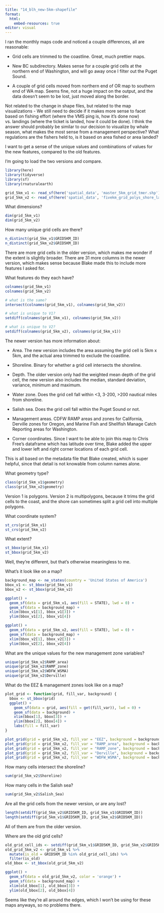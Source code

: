 ```yaml
---
title: "14_blh_new-5km-shapefile"
format: 
  html:
    embed-resources: true
editor: visual
---
```


I ran the monthly maps code and noticed a couple differences, all are reasonable:

-   Grid cells are trimmed to the coastline. Great, much prettier maps.

-   New BC subdirectory. Makes sense for a couple grid cells at the northern end of Washington, and will go away once I filter out the Puget Sound.

-   A couple of grid cells moved from northern end of OR map to southern end of WA map. Seems fine, not a huge impact on the output, and the data doesn't seem to be lost, just moved along the border.

Not related to the change in shape files, but related to the map visualizations - We still need to decide if it makes more sense to facet based on fishing effort (where the VMS ping is, how it's done now) vs. landings (where the ticket is landed, how it could be done). I think the answer should probably be similar to our decision to visualize by whale season, what makes the most sense from a management perspective? What regulations are the fishers held to, is it based on area fished or area landed?

I want to get a sense of the unique values and combinations of values for the new features, compared to the old features.

I'm going to load the two versions and compare.

```r
library(here)
library(tidyverse)
library(sf)
library(rnaturalearth)
```

```r
grid_5km_v1 <- read_sf(here('spatial_data', 'master_5km_grid_tmer.shp'))
grid_5km_v2 <- read_sf(here('spatial_data', 'fivekm_grid_polys_shore_lamb.shp'))
```

What dimensions?

```r
dim(grid_5km_v1)
dim(grid_5km_v2)
```

How many unique grid cells are there?

```r
n_distinct(grid_5km_v1$GRID5KM_ID)
n_distinct(grid_5km_v2$GRID5KM_ID)
```

There are more grid cells in the older version, which makes me wonder if the extent is slightly broader. There are 31 more columns in the newer version, which makes sense because Blake made this to include more features I asked for.

What features do they each have?

```r
colnames(grid_5km_v1)
colnames(grid_5km_v2)
```

```r
# what is the same?
intersect(colnames(grid_5km_v1), colnames(grid_5km_v2))

# what is unique to V1?
setdiff(colnames(grid_5km_v1), colnames(grid_5km_v2))

# what is unique to V2?
setdiff(colnames(grid_5km_v2), colnames(grid_5km_v1))
```

The newer version has more information about:

-   Area. The new version includes the area assuming the grid cell is 5km x 5km, and the actual area trimmed to exclude the coastline.

-   Shoreline. Binary for whether a grid cell intersects the shoreline.

-   Depth. The older version only had the weighted mean depth of the grid cell, the new version also includes the median, standard deviation, variance, minimum and maximum.

-   Water zone. Does the grid cell fall within \<3, 3-200, \>200 nautical miles from shoreline.

-   Salish sea. Does the grid cell fall within the Puget Sound or not.

-   Management areas. CDFW RAMP areas and zones for California, Derville zones for Oregon, and Marine Fish and Shellfish Manage Catch Reporting areas for Washington.

-   Corner coordinates. Since I want to be able to join this map to Chris Free's dataframe which has latitude over time, Blake added the upper and lower left and right corner locations of each grid cell.

This is all based on the metadata file that Blake created, which is super helpful, since that detail is not knowable from column names alone.

What geometry type?

```r
class(grid_5km_v1$geometry)
class(grid_5km_v2$geometry)
```

Version 1 is polygons. Version 2 is multipolygons, because it trims the grid cells to the coast, and the shore can sometimes split a grid cell into multiple polygons.

What coordinate system?

```r
st_crs(grid_5km_v1)
st_crs(grid_5km_v2)
```

What extent?

```r
st_bbox(grid_5km_v1)
st_bbox(grid_5km_v2)
```

Well, they're different, but that's otherwise meaningless to me.

What's it look like on a map?

```r
background_map <- ne_states(country = 'United States of America')
bbox_v1 <- st_bbox(grid_5km_v1)
bbox_v2 <- st_bbox(grid_5km_v2)

ggplot() +
  geom_sf(data = grid_5km_v1, aes(fill = STATE), lwd = 0) + 
  geom_sf(data = background_map) +
  xlim(bbox_v1[1], bbox_v1[3]) +
  ylim(bbox_v1[2], bbox_v1[4])

ggplot() +
  geom_sf(data = grid_5km_v2, aes(fill = STATE), lwd = 0) + 
  geom_sf(data = background_map) +
  xlim(bbox_v2[1], bbox_v2[3]) +
  ylim(bbox_v2[2], bbox_v2[4])
```

What are the unique values for the new management zone variables?

```r
unique(grid_5km_v2$RAMP_area)
unique(grid_5km_v2$RAMP_zone)
unique(grid_5km_v2$WDFW_WSMA)
unique(grid_5km_v2$Derville)
```

What do the EEZ & management zones look like on a map?

```r
plot_grid <- function(grid, fill_var, background) {
  bbox <- st_bbox(grid)
  ggplot() +
    geom_sf(data = grid, aes(fill = get(fill_var)), lwd = 0) + 
    geom_sf(data = background) +
    xlim(bbox[1], bbox[3]) +
    ylim(bbox[2], bbox[4]) +
    labs(fill = fill_var)
}

plot_grid(grid = grid_5km_v2, fill_var = "EEZ", background = background_map)
plot_grid(grid = grid_5km_v2, fill_var = "RAMP_area", background = background_map)
plot_grid(grid = grid_5km_v2, fill_var = "RAMP_zone", background = background_map)
plot_grid(grid = grid_5km_v2, fill_var = "Derville", background = background_map)
plot_grid(grid = grid_5km_v2, fill_var = "WDFW_WSMA", background = background_map)
```

How many cells intersect the shoreline?

```r
sum(grid_5km_v2$Shoreline)
```

How many cells in the Salish sea?

```r
sum(grid_5km_v2$Salish_Sea)
```

Are all the grid cells from the newer version, or are any lost?

```r
length(setdiff(grid_5km_v2$GRID5KM_ID, grid_5km_v1$GRID5KM_ID))
length(setdiff(grid_5km_v1$GRID5KM_ID, grid_5km_v2$GRID5KM_ID))
```

All of them are from the older version.

Where are the old grid cells?

```r
old_grid_cell_ids <- setdiff(grid_5km_v1$GRID5KM_ID, grid_5km_v2$GRID5KM_ID)
old_grid_5km_v2 <- grid_5km_v1 %>% 
  mutate(is_old = GRID5KM_ID %in% old_grid_cell_ids) %>%
  filter(is_old)
old_bbox <- st_bbox(old_grid_5km_v2)

ggplot() +
  geom_sf(data = old_grid_5km_v2, color = 'orange') + 
  geom_sf(data = background_map) +
  xlim(old_bbox[1], old_bbox[3]) +
  ylim(old_bbox[2], old_bbox[4])
```

Seems like they're all around the edges, which I won't be using for these maps anyways, so no problems there.

